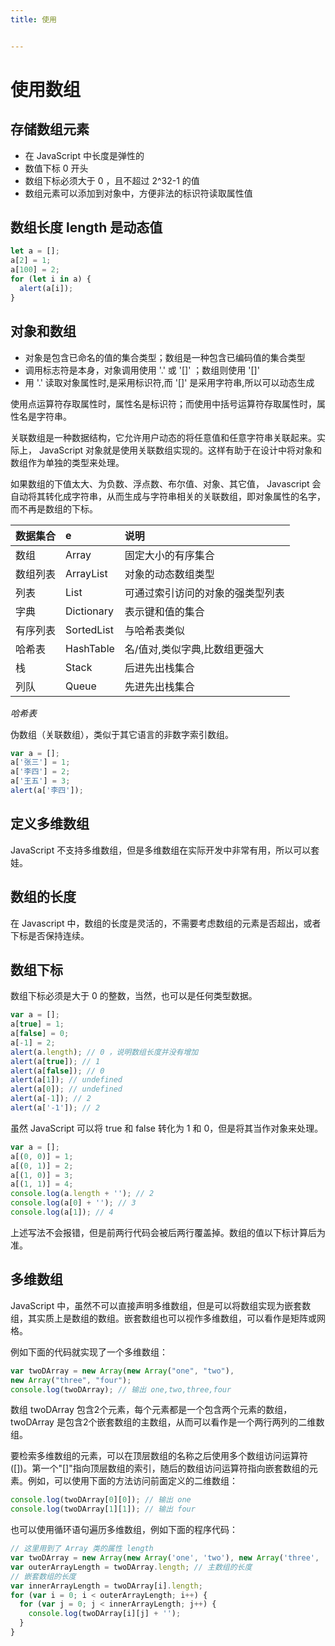 ```yaml
---
title: 使用


---
```


# 使用数组

## 存储数组元素

- 在 JavaScript 中长度是弹性的
- 数值下标 0 开头
- 数组下标必须大于 0 ，且不超过 2^32-1 的值
- 数组元素可以添加到对象中，方便非法的标识符读取属性值

## 数组长度 length 是动态值

```js
let a = [];
a[2] = 1;
a[100] = 2;
for (let i in a) {
  alert(a[i]);
}
```

## 对象和数组

- 对象是包含已命名的值的集合类型；数组是一种包含已编码值的集合类型
- 调用标志符是本身，对象调用使用 '.' 或 '[]' ；数组则使用 '[]'
- 用 '.' 读取对象属性时,是采用标识符,而 '[]' 是采用字符串,所以可以动态生成

使用点运算符存取属性时，属性名是标识符；而使用中括号运算符存取属性时，属性名是字符串。

关联数组是一种数据结构，它允许用户动态的将任意值和任意字符串关联起来。实际上， JavaScript 对象就是使用关联数组实现的。这样有助于在设计中将对象和数组作为单独的类型来处理。

如果数组的下值太大、为负数、浮点数、布尔值、对象、其它值， Javascript 会自动将其转化成字符串，从而生成与字符串相关的关联数组，即对象属性的名字，而不再是数组的下标。

| 数据集合 | e          | 说明                             |
| :------- | :--------- | :------------------------------- |
| 数组     | Array      | 固定大小的有序集合               |
| 数组列表 | ArrayList  | 对象的动态数组类型               |
| 列表     | List       | 可通过索引访问的对象的强类型列表 |
| 字典     | Dictionary | 表示键和值的集合                 |
| 有序列表 | SortedList | 与哈希表类似                     |
| 哈希表   | HashTable  | 名/值对,类似字典,比数组更强大    |
| 栈       | Stack      | 后进先出栈集合                   |
| 列队     | Queue      | 先进先出栈集合                   |

_哈希表_

伪数组（关联数组），类似于其它语言的非数字索引数组。

```js
var a = [];
a['张三'] = 1;
a['李四'] = 2;
a['王五'] = 3;
alert(a['李四']);
```

## 定义多维数组

JavaScript 不支持多维数组，但是多维数组在实际开发中非常有用，所以可以套娃。

## 数组的长度

在 Javascript 中，数组的长度是灵活的，不需要考虑数组的元素是否超出，或者下标是否保持连续。

## 数组下标

数组下标必须是大于 0 的整数，当然，也可以是任何类型数据。

```js
var a = [];
a[true] = 1;
a[false] = 0;
a[-1] = 2;
alert(a.length); // 0 ，说明数组长度并没有增加
alert(a[true]); // 1
alert(a[false]); // 0
alert(a[1]); // undefined
alert(a[0]); // undefined
alert(a[-1]); // 2
alert(a['-1']); // 2
```

虽然 JavaScript 可以将 true 和 false 转化为 1 和 0，但是将其当作对象来处理。

```js
var a = [];
a[(0, 0)] = 1;
a[(0, 1)] = 2;
a[(1, 0)] = 3;
a[(1, 1)] = 4;
console.log(a.length + ''); // 2
console.log(a[0] + ''); // 3
console.log(a[1]); // 4
```

上述写法不会报错，但是前两行代码会被后两行覆盖掉。数组的值以下标计算后为准。

## 多维数组

JavaScript 中，虽然不可以直接声明多维数组，但是可以将数组实现为嵌套数组，其实质上是数组的数组。嵌套数组也可以视作多维数组，可以看作是矩阵或网格。

例如下面的代码就实现了一个多维数组：

```js
var twoDArray = new Array(new Array("one", "two"),
new Array("three", "four");
console.log(twoDArray); // 输出 one,two,three,four
```

数组 twoDArray 包含2个元素，每个元素都是一个包含两个元素的数组， twoDArray 是包含2个嵌套数组的主数组，从而可以看作是一个两行两列的二维数组。

要检索多维数组的元素，可以在顶层数组的名称之后使用多个数组访问运算符([])。第一个"[]"指向顶层数组的索引，随后的数组访问运算符指向嵌套数组的元素。例如，可以使用下面的方法访问前面定义的二维数组：

```js
console.log(twoDArray[0][0]); // 输出 one
console.log(twoDArray[1][1]); // 输出 four
```

也可以使用循环语句遍历多维数组，例如下面的程序代码：

```js
// 这里用到了 Array 类的属性 length
var twoDArray = new Array(new Array('one', 'two'), new Array('three', 'four'));
var outerArrayLength = twoDArray.length; // 主数组的长度
// 嵌套数组的长度
var innerArrayLength = twoDArray[i].length;
for (var i = 0; i < outerArrayLength; i++) {
  for (var j = 0; j < innerArrayLength; j++) {
    console.log(twoDArray[i][j] + '');
  }
}
```

            